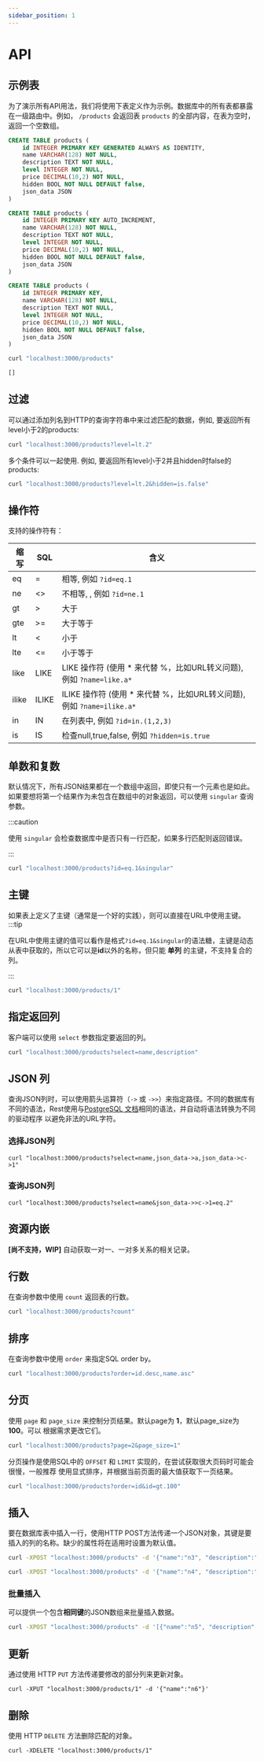 ```yaml
---
sidebar_position: 1
---
```




# API

## 示例表

为了演示所有API用法，我们将使用下表定义作为示例。数据库中的所有表都暴露在一级路由中。例如， `/products` 会返回表 `products` 的全部内容，在表为空时，返回一个空数组。

<Tabs>
  <TabItem value="pg" label="PG" default>

  ``` sql
  CREATE TABLE products (
      id INTEGER PRIMARY KEY GENERATED ALWAYS AS IDENTITY,
      name VARCHAR(128) NOT NULL,
      description TEXT NOT NULL,
      level INTEGER NOT NULL,
      price DECIMAL(10,2) NOT NULL,
      hidden BOOL NOT NULL DEFAULT false,
      json_data JSON
  )
  ```
  </TabItem>
  <TabItem value="my" label="MySQL">

  ``` sql
  CREATE TABLE products (
      id INTEGER PRIMARY KEY AUTO_INCREMENT,
      name VARCHAR(128) NOT NULL,
      description TEXT NOT NULL,
      level INTEGER NOT NULL,
      price DECIMAL(10,2) NOT NULL,
      hidden BOOL NOT NULL DEFAULT false,
      json_data JSON
  )
  ```
  </TabItem>
  <TabItem value="sqlite" label="SQLite">

  ``` sql
  CREATE TABLE products (
      id INTEGER PRIMARY KEY,
      name VARCHAR(128) NOT NULL,
      description TEXT NOT NULL,
      level INTEGER NOT NULL,
      price DECIMAL(10,2) NOT NULL,
      hidden BOOL NOT NULL DEFAULT false,
      json_data JSON
  )
  ```
  </TabItem>
</Tabs>




```bash
curl "localhost:3000/products"

[]
```

## 过滤

可以通过添加列名到HTTP的查询字符串中来过滤匹配的数据，例如, 要返回所有level小于2的products:

```bash
curl "localhost:3000/products?level=lt.2"
```

多个条件可以一起使用. 例如, 要返回所有level小于2并且hidden时false的products:

```bash
curl "localhost:3000/products?level=lt.2&hidden=is.false"
```

## 操作符

支持的操作符有：

|  缩写 | SQL | 含义 |
|---|---|---|
| eq     | =    | 相等, 例如 `?id=eq.1`|
| ne     | <\>  | 不相等, , 例如 `?id=ne.1` |
| gt     | >    | 大于 |
| gte    | >=   | 大于等于 |
| lt     | <    | 小于 |
| lte    | <=   | 小于等于 |
| like   | LIKE | LIKE 操作符 (使用 \* 来代替 %，比如URL转义问题), 例如 `?name=like.a*` |
| ilike  | ILIKE| ILIKE 操作符 (使用 \* 来代替 %，比如URL转义问题), 例如 `?name=ilike.a*`|
| in     | IN   | 在列表中, 例如 `?id=in.(1,2,3)` |
| is     | IS   | 检查null,true,false, 例如 `?hidden=is.true` |


## 单数和复数

默认情况下，所有JSON结果都在一个数组中返回，即使只有一个元素也是如此。如果要想将第一个结果作为未包含在数组中的对象返回，可以使用
 `singular` 查询参数。

:::caution

使用 `singular` 会检查数据库中是否只有一行匹配，如果多行匹配则返回错误。

::: 

```bash
curl "localhost:3000/products?id=eq.1&singular"
```

## 主键

如果表上定义了主键（通常是一个好的实践），则可以直接在URL中使用主键。
:::tip

在URL中使用主键的值可以看作是格式`?id=eq.1&singular`的语法糖，主键是动态从表中获取的，所以它可以是**id**以外的名称，但只能
**单列** 的主键，不支持复合的列。

:::

```bash
curl "localhost:3000/products/1"
```


## 指定返回列

客户端可以使用 `select` 参数指定要返回的列。

```bash
curl "localhost:3000/products?select=name,description"
```

## JSON 列

查询JSON列时，可以使用箭头运算符（`->` 或 `->>`）来指定路径。不同的数据库有不同的语法，Rest使用与[PostgreSQL 文档](https://www.postgresql.org/docs/current/functions-json.html)相同的语法，并自动将语法转换为不同的驱动程序
以避免非法的URL字符。

### 选择JSON列

```
curl "localhost:3000/products?select=name,json_data->a,json_data->c->1"
```

### 查询JSON列
```
curl "localhost:3000/products?select=name&json_data->>c->1=eq.2"
```

## 资源内嵌

**[尚不支持，WIP]** 自动获取一对一、一对多关系的相关记录。

## 行数

在查询参数中使用 `count` 返回表的行数。

```bash
curl "localhost:3000/products?count"
```

## 排序

在查询参数中使用 `order` 来指定SQL order by。

```bash
curl "localhost:3000/products?order=id.desc,name.asc"
```

## 分页

使用 `page` 和 `page_size` 来控制分页结果。默认page为 **1**，默认page_size为 **100**。可以
根据需求更改它们。

```bash
curl "localhost:3000/products?page=2&page_size=1"
```

分页操作是使用SQL中的 `OFFSET` 和 `LIMIT` 实现的，在尝试获取很大页码时可能会很慢，一般推荐
使用显式排序，并根据当前页面的最大值获取下一页结果。

```bash
curl "localhost:3000/products?order=id&id=gt.100"
```

## 插入

要在数据库表中插入一行，使用HTTP POST方法传递一个JSON对象，其键是要插入的列的名称。缺少的属性将在适用时设置为默认值。

```bash
curl -XPOST "localhost:3000/products" -d '{"name":"n3", "description":"d3", "level":2, "price":10.24, "json_data":"{}"}'

curl -XPOST "localhost:3000/products" -d '{"name":"n4", "description":"d4", "level":3, "price":20.48, "json_data":"{\"a\":\"b\", \"b\":1, \"c\":[1,2,3], \"d\":{\"a\":\"b\"}}"}'
```

### 批量插入

可以提供一个包含**相同键**的JSON数组来批量插入数据。

```bash
curl -XPOST "localhost:3000/products" -d '[{"name":"n5", "description":"d5", "level":1, "price":1}, {"name":"n6", "description":"d5", "level":1, "price":1}]'
```

## 更新

通过使用 HTTP `PUT` 方法传递要修改的部分列来更新对象。

```
curl -XPUT "localhost:3000/products/1" -d '{"name":"n6"}'
```

## 删除

使用 HTTP `DELETE` 方法删除匹配的对象。

```
curl -XDELETE "localhost:3000/products/1"
```
